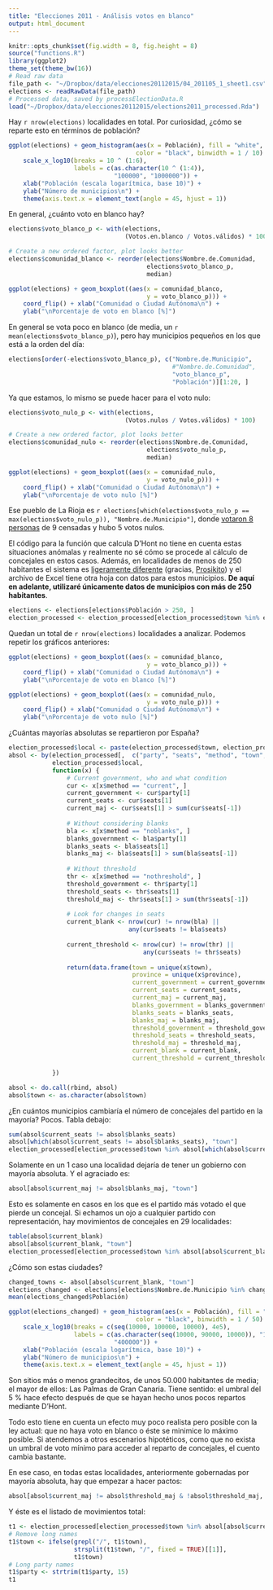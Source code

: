 ```yaml
---
title: "Elecciones 2011 - Análisis votos en blanco"
output: html_document
---
```


```r
knitr::opts_chunk$set(fig.width = 8, fig.height = 8)
source("functions.R")
library(ggplot2)
theme_set(theme_bw(16))
# Read raw data
file_path <- "~/Dropbox/data/elecciones20112015/04_201105_1_sheet1.csv"
elections <- readRawData(file_path)
# Processed data, saved by processElectionData.R
load("~/Dropbox/data/elecciones20112015/elections2011_processed.Rda")
```

Hay `r nrow(elections)` localidades en total. Por curiosidad, ¿cómo se reparte esto en términos de población?

```r
ggplot(elections) + geom_histogram(aes(x = Población), fill = "white",
                                   color = "black", binwidth = 1 / 10) +
    scale_x_log10(breaks = 10 ^ (1:6),
                  labels = c(as.character(10 ^ (1:4)), 
                             "100000", "1000000")) + 
    xlab("Población (escala logarítmica, base 10)") +
    ylab("Número de municipios\n") +
    theme(axis.text.x = element_text(angle = 45, hjust = 1))
```

En general, ¿cuánto voto en blanco hay?

```r
elections$voto_blanco_p <- with(elections, 
                                (Votos.en.blanco / Votos.válidos) * 100)

# Create a new ordered factor, plot looks better
elections$comunidad_blanco <- reorder(elections$Nombre.de.Comunidad,
                                      elections$voto_blanco_p,
                                      median)

ggplot(elections) + geom_boxplot((aes(x = comunidad_blanco, 
                                      y = voto_blanco_p))) +
    coord_flip() + xlab("Comunidad o Ciudad Autónoma\n") +
    ylab("\nPorcentaje de voto en blanco [%]")
```

En general se vota poco en blanco (de media, un `r mean(elections$voto_blanco_p)`), pero hay municipios pequeños en los que está a la orden del día:

```r
elections[order(-elections$voto_blanco_p), c("Nombre.de.Municipio", 
                                             #"Nombre.de.Comunidad", 
                                             "voto_blanco_p", 
                                             "Población")][1:20, ]
```

Ya que estamos, lo mismo se puede hacer para el voto nulo:

```r
elections$voto_nulo_p <- with(elections, 
                                (Votos.nulos / Votos.válidos) * 100)

# Create a new ordered factor, plot looks better
elections$comunidad_nulo <- reorder(elections$Nombre.de.Comunidad,
                                      elections$voto_nulo_p,
                                      median)

ggplot(elections) + geom_boxplot((aes(x = comunidad_nulo, 
                                      y = voto_nulo_p))) +
    coord_flip() + xlab("Comunidad o Ciudad Autónoma\n") +
    ylab("\nPorcentaje de voto nulo [%]")
```

Ese pueblo de La Rioja es `r elections[which(elections$voto_nulo_p == max(elections$voto_nulo_p)), "Nombre.de.Municipio"]`, donde [votaron 8 personas](http://elecciones.lainformacion.com/municipales/2011/la-rioja/la-rioja/valdemadera.html) de 9 censadas y hubo 5 votos nulos.

El código para la función que calcula D'Hont no tiene en cuenta estas situaciones anómalas y realmente no sé cómo se procede al cálculo de concejales en estos casos. Además, en localidades de menos de 250 habitantes el sistema es [ligeramente diferente](http://www.juntaelectoralcentral.es/portal/page/portal/JuntaElectoralCentral/Ley%20Org%C3%A1nica%20del%20R%C3%A9gimen%20Electoral%20General?_piref53_9636063_53_9634063_9634063.next_page=/jec/ContenidoLeyRegimenElectoral&idContenido=424262&idLeyJunta=1&idLeyModificacion=423557) (gracias, [Prosikito](https://twitter.com/prosikito8/status/600325850509217792)) y el archivo de Excel tiene otra hoja con datos para estos municipios. **De aquí en adelante, utilizaré únicamente datos de municipios con más de 250 habitantes**.

```r
elections <- elections[elections$Población > 250, ]
election_processed <- election_processed[election_processed$town %in% elections$Nombre.de.Municipio,]
```

Quedan un total de `r nrow(elections)` localidades a analizar. Podemos repetir los gráficos anteriores:

```r
ggplot(elections) + geom_boxplot((aes(x = comunidad_blanco, 
                                      y = voto_blanco_p))) +
    coord_flip() + xlab("Comunidad o Ciudad Autónoma\n") +
    ylab("\nPorcentaje de voto en blanco [%]")

ggplot(elections) + geom_boxplot((aes(x = comunidad_nulo, 
                                      y = voto_nulo_p))) +
    coord_flip() + xlab("Comunidad o Ciudad Autónoma\n") +
    ylab("\nPorcentaje de voto nulo [%]")
```

¿Cuántas mayorías absolutas se repartieron por España?

```r
election_processed$local <- paste(election_processed$town, election_processed$province)
absol <- by(election_processed[,  c("party", "seats", "method", "town", "province")],
            election_processed$local,
            function(x) {
                # Current government, who and what condition
                cur <- x[x$method == "current", ]
                current_government <- cur$party[1]
                current_seats <- cur$seats[1]
                current_maj <- cur$seats[1] > sum(cur$seats[-1])
                    
                # Without considering blanks
                bla <- x[x$method == "noblanks", ]
                blanks_government <- bla$party[1]
                blanks_seats <- bla$seats[1]
                blanks_maj <- bla$seats[1] > sum(bla$seats[-1])
                
                # Without threshold
                thr <- x[x$method == "nothreshold", ]
                threshold_government <- thr$party[1]
                threshold_seats <- thr$seats[1]
                threshold_maj <- thr$seats[1] > sum(thr$seats[-1])
                
                # Look for changes in seats
                current_blank <- nrow(cur) != nrow(bla) ||
                                 any(cur$seats != bla$seats)
                
                current_threshold <- nrow(cur) != nrow(thr) ||
                                     any(cur$seats != thr$seats)
                
                return(data.frame(town = unique(x$town),
                                  province = unique(x$province), 
                                  current_government = current_government,
                                  current_seats = current_seats,
                                  current_maj = current_maj,                                  
                                  blanks_government = blanks_government,
                                  blanks_seats = blanks_seats,
                                  blanks_maj = blanks_maj,
                                  threshold_government = threshold_government,
                                  threshold_seats = threshold_seats,
                                  threshold_maj = threshold_maj,
                                  current_blank = current_blank,
                                  current_threshold = current_threshold))

            })

absol <- do.call(rbind, absol)
absol$town <- as.character(absol$town)
```

¿En cuántos municipios cambiaría el número de concejales del partido en la mayoría? Pocos. Tabla debajo:

```r
sum(absol$current_seats != absol$blanks_seats)
absol[which(absol$current_seats != absol$blanks_seats), "town"]
election_processed[election_processed$town %in% absol[which(absol$current_seats != absol$blanks_seats), "town"] & election_processed$method %in% c("current", "noblanks"), c("party", "seats", "method", "town")]
```

Solamente en un 1 caso una localidad dejaría de tener un gobierno con mayoría absoluta. Y el agraciado es:

```r
absol[absol$current_maj != absol$blanks_maj, "town"]
```

Esto es solamente en casos en los que es el partido más votado el que pierde un concejal. Si echamos un ojo a cualquier partido con representación, hay movimientos de concejales en 29 localidades:

```r
table(absol$current_blank)
absol[absol$current_blank, "town"]
election_processed[election_processed$town %in% absol[absol$current_blank, "town"] & election_processed$method %in% c("current", "noblanks"), c("party", "seats", "method", "town")]
```

¿Cómo son estas ciudades?

```r
changed_towns <- absol[absol$current_blank, "town"]
elections_changed <- elections[elections$Nombre.de.Municipio %in% changed_towns, ]
mean(elections_changed$Población)

ggplot(elections_changed) + geom_histogram(aes(x = Población), fill = "white",
                                   color = "black", binwidth = 1 / 50) +
    scale_x_log10(breaks = c(seq(10000, 100000, 10000), 4e5),
                  labels = c(as.character(seq(10000, 90000, 10000)), "100000",
                             "400000")) + 
    xlab("Población (escala logarítmica, base 10)") +
    ylab("Número de municipios\n") +
    theme(axis.text.x = element_text(angle = 45, hjust = 1))
```

Son sitios más o menos grandecitos, de unos 50.000 habitantes de media; el mayor de ellos: Las Palmas de Gran Canaria. Tiene sentido: el umbral del 5 % hace efecto después de que se hayan hecho unos pocos repartos mediante D'Hont.

Todo esto tiene en cuenta un efecto muy poco realista pero posible con la ley actual: que no haya voto en blanco o éste se minimice lo máximo posible. Si atendemos a otros escenarios hipotéticos, como que no exista un umbral de voto mínimo para acceder al reparto de concejales, el cuento cambia bastante.

En ese caso, en todas estas localidades, anteriormente gobernadas por mayoría absoluta, hay que empezar a hacer pactos:

```r
absol[absol$current_maj != absol$threshold_maj & !absol$threshold_maj, "town"]
```

Y éste es el listado de movimientos total:

```r
t1 <- election_processed[election_processed$town %in% absol[absol$current_threshold, "town"] & election_processed$method %in% c("current", "nothreshold"), c("party", "seats", "method", "town")]
# Remove long names
t1$town <- ifelse(grepl("/", t1$town), 
                  strsplit(t1$town, "/", fixed = TRUE)[[1]], 
                  t1$town)
# Long party names
t1$party <- strtrim(t1$party, 15)
t1
```
